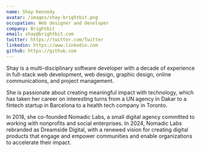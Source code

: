 ```yaml
---
name: Shay Kennedy
avatar: /images/shay-brightbit.png
occupation: Web designer and developer
company: Brightbit
email: shay@brightbit.com
twitter: https://twitter.com/Twitter
linkedin: https://www.linkedin.com
github: https://github.com
---
```


Shay is a multi-disciplinary software developer with a decade of experience in full-stack web development, web design, graphic design, online communications, and project management.

She is passionate about creating meaningful impact with technology, which has taken her career on interesting turns from a UN agency in Dakar to a fintech startup in Barcelona to a health tech company in Toronto. 

In 2018, she co-founded Nomadic Labs, a small digital agency committed to working with nonprofits and social enterprises. In 2024, Nomadic Labs rebranded as Dreamside Digital, with a renewed vision for creating digital products that engage and empower communities and enable organizations to accelerate their impact.
